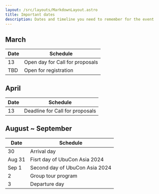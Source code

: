 ```yaml
---
layout: /src/layouts/MarkdownLayout.astro
title: Important dates
description: Dates and timeline you need to remember for the event
---
```

## March

| Date | Schedule |
| --- | --- |
| 13 | Open day for Call for proposals |
| TBD | Open for registration |

## April
| Date | Schedule |
| --- | --- |
| 13 | Deadline for Call for proposals |

## August ~ September
| Date | Schedule |
| --- | --- |
| 30 | Arrival day |
| Aug 31 | Fisrt day of UbuCon Asia 2024 |
| Sep 1 | Second day of UbuCon Asia 2024 |
| 2 | Group tour program |
| 3 | Departure day |